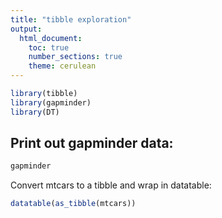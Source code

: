 ```yaml
---
title: "tibble exploration"
output: 
  html_document:
    toc: true
    number_sections: true
    theme: cerulean
---
```


<!-- YAML header contains metadata for the document -->

```r
library(tibble)
library(gapminder)
library(DT)
```


## Print out gapminder data:
```r
gapminder
```

Convert mtcars to a tibble and wrap in datatable:
```r
datatable(as_tibble(mtcars))
```

